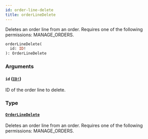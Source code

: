 ```yaml
---
id: order-line-delete
title: orderLineDelete
---
```


Deletes an order line from an order. Requires one of the following permissions: MANAGE_ORDERS.

```graphql
orderLineDelete(
  id: ID!
): OrderLineDelete

```

### Arguments

#### `id` ([`ID!`](../../../developer/api-reference/scalars/id))

ID of the order line to delete.

### Type

#### [`OrderLineDelete`](../../../developer/api-reference/objects/order-line-delete)

Deletes an order line from an order. Requires one of the following permissions: MANAGE_ORDERS.
